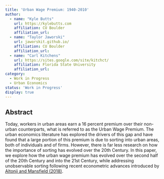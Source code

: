```yaml
---
title: 'Urban Wage Premium: 1940-2010'
author:
  - name: "Kyle Butts"
    url: https://kylebutts.com
    affiliation: CU Boulder
    affiliation_url: 
  - name: "Taylor Jaworski"
    url: jaworskit.github.io/
    affiliation: CU Boulder
    affiliation_url: 
  - name: "Carl Kitchens"
    url: https://sites.google.com/site/kitchct/
    affiliation: Florida State University
    affiliation_url: 
category: 
  - Work in Progress
  - Urban Economics
status: 'Work in Progress'
display: true
---
```


## Abstract

Today, workers in urban areas earn a 16 percent premium over their non-urban counterparts, what is referred to as the <Bg kelly>Urban Wage Premium</Bg>. The urban economics literature has explored the drivers of this gap and have found that a large portion of this premium is due to sorting into urban areas, both of individuals and of firms. However, there is far less research on how the importance of sorting has evolved over the 20th Century. In this paper, we explore how the urban wage premium has evolved over the second half of the 20th Century and into the 21st Century, while addressing unobservable sorting following recent econometric advances introduced by [Altonji and Mansfield (2018)](https://www.aeaweb.org/articles?id=10.1257/aer.20141708).




